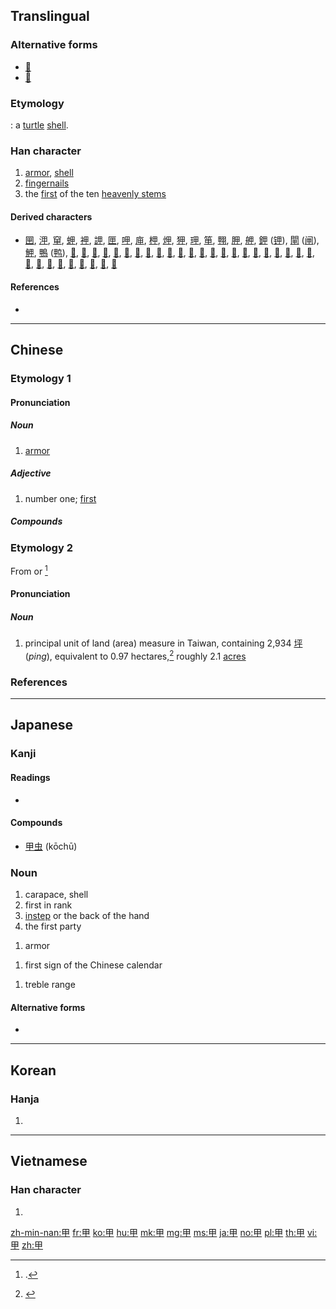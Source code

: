 {{also|田|申|由}}
==Translingual==
{{stroke order|type=animate}}

===Alternative forms===
* [[𠇚]]
* [[𡴌]]

===Etymology===
{{Han etyl}}
{{liushu|p}}: a [[turtle]] [[shell]].

===Han character===
{{Han char|rn=102|rad=田|as=00|sn=5|four=60500|canj=WL|ids=⿻囗十}}

# [[armor]], [[shell]]
# [[fingernail]]s
# the [[first]] of the ten [[heavenly stem]]s

====Derived characters====
* [[㘡]], [[㳌]], [[䆘]], [[䖬]], [[䘥]], [[䛅]], [[匣]], [[呷]], [[庘]], [[柙]], [[炠]], [[狎]], [[玾]], [[笚]], [[翈]], [[胛]], [[舺]], [[鉀]] ([[钾]]), [[閘]] ([[闸]]), [[魻]], [[鴨]] ([[鸭]]), [[𠇺]], [[𠒛]], [[𠖹]], [[𡊠]], [[𡭵]], [[𢦦]], [[𢼓]], [[𣢗]], [[𣫹]], [[𤙇]], [[𤱋]], [[𤱢]], [[𤱣]], [[𤲍]], [[𤲰]], [[𤳅]], [[𤳵]], [[𤵭]], [[𥑐]], [[𥩫]], [[𦭖]], [[𧆥]], [[𧿵]], [[𨒇]], [[𨸺]], [[𩂘]], [[𩚲]], [[𩲳]], [[𩿼]], [[𪀋]], [[𪀌]], [[𪚧]]

====References====
* {{Han ref|kx=0758.010|dkj=21725|dj=1167.030|hdz=42525.010|uh=7532|ud=30002|bh=A5D2|bd=42450}}

----

==Chinese==
{{zh-forms}}

===Etymology 1===

====Pronunciation====
{{zh-pron
|m=jiǎ
|c=gaap3
|h=
|mn=kah/kap
|mn_note=kah - vernacular, kap - literary
|w=
|mc=y
|oc=y
|ma=Zh-jia.ogg
|cat=n,a
}}

=====Noun=====
{{zh-noun}}

# [[armor]]

=====Adjective=====
{{zh-adj}}

# number one; [[first]]

=====Compounds=====
{{der3|title=Compounds
|{{zh-l|腳甲}}
|{{zh-l|鎧甲}}
|{{zh-l|指甲}}
|{{zh-l|盔甲}}
|{{zh-l|甲A}}
|{{zh-l|甲B}}
|{{zh-l|甲醇鈉}}
|{{zh-l|甲基苯駢三氮唑}}
|{{zh-l|甲基硅油}}
|{{zh-l|甲基環硅氧烷}}
|{{zh-l|甲基磺酸}}
|{{zh-l|甲基磺酰胺}}
|{{zh-l|甲醚}}
|{{zh-l|甲醛}}
|{{zh-l|甲酸}}
|{{zh-l|甲酸鉀}}
|{{zh-l|甲酸鈉}}
|{{zh-l|甲酸乙酯}}
|{{zh-l|甲烷}}
|{{zh-l|甲烷氯化物}}
}}

===Etymology 2===
From {{etyl|nl|nan}} {{m|nl|akker||field}} or {{m|nl|morgen||morning}}<ref name=Andrade>{{cite-book|last=Andrade|first=Tonio|title=How Taiwan Became Chinese: Dutch, Spanish and Han Colonization in the Seventeenth Century|publisher=Columbia University Press|year=2005|chapter=Appendix A: Weights, Measures, and Exchange Rates|chapterurl=http://www.gutenberg-e.org/andrade/appA.html|isbn=9780231503686}}.</ref>

====Pronunciation====
{{zh-pron
|m=jiǎ
|c=
|h=
|mn=kah
|mn_note=kah
|w=
|mc=y
|oc=y
|ma=Zh-jia.ogg
|cat=n,a
}}

=====Noun=====
{{zh-noun}}

# principal unit of land (area) measure in Taiwan, containing 2,934&nbsp;[[坪]] (''ping''), equivalent to 0.97&nbsp;hectares,<ref>{{thcwd|1857}}</ref> roughly 2.1&nbsp;[[acre]]s

===References===
<references/>

----

==Japanese==

===Kanji===
{{ja-kanji|grade=c|rs=田00}}

====Readings====
* {{ja-readings|goon=[[きょう]] (kyō)|kanon=[[こう]] (kō)|kanyoon=[[かん]] (kan)|kun=[[よろい]] (yoroi), [[つめ]] (tsume), [[きのえ]] (kinoe)|nanori=}}

====Compounds====
* [[甲虫]] (kōchū)

===Noun===
{{ja-noun|こう}}

# carapace, shell
# first in rank
# [[instep]] or the back of the hand
# the first party

{{ja-noun|よろい}}

# armor

{{ja-noun|きのえ}}

# first sign of the Chinese calendar

{{ja-noun|かん}}

# treble range

====Alternative forms====
* {{l|ja|鎧}}

----

==Korean==

===Hanja===
{{ko-hanja|hangeul=갑|eumhun=|rv=gap|mr=kap|y=kap}}

# {{defn|lang=ko|sort=田00}}

----

==Vietnamese==

===Han character===
{{vi-hantu|[[giáp]], [[giẹp]], [[kép]], [[nháp]], [[ráp]]|rs=田00}}

# {{defn|lang=vi|sort=田00}}

[[zh-min-nan:甲]]
[[fr:甲]]
[[ko:甲]]
[[hu:甲]]
[[mk:甲]]
[[mg:甲]]
[[ms:甲]]
[[ja:甲]]
[[no:甲]]
[[pl:甲]]
[[th:甲]]
[[vi:甲]]
[[zh:甲]]